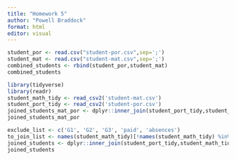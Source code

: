 ```yaml
---
title: "Homework 5"
author: "Powell Braddock"
format: html
editor: visual
---
```


```r
student_por <- read.csv("student-por.csv",sep=';')
student_mat <- read.csv("student-mat.csv",sep=';')
combined_students <- rbind(student_por,student_mat)
combined_students
```

```r
library(tidyverse)
library(readr)
student_math_tidy <- read_csv2('student-mat.csv')
student_port_tidy <- read_csv2('student-por.csv')
joined_students_mat_por <- dplyr::inner_join(student_port_tidy,student_math_tidy)
joined_students_mat_por
```

```r
exclude_list <- c('G1', 'G2', 'G3', 'paid', 'absences')
to_join_list <- names(student_math_tidy)[!names(student_math_tidy) %in% exclude_list]
joined_students <- dplyr::inner_join(student_port_tidy,student_math_tidy, by=c(to_join_list))
joined_students
```
